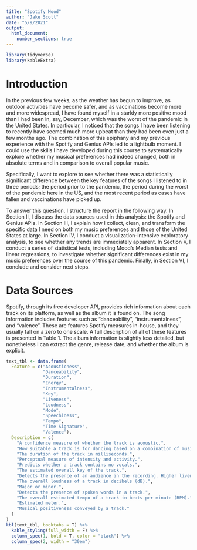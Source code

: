 ```yaml
---
title: "Spotify Mood"
author: "Jake Scott"
date: "5/9/2021"
output: 
  html_document:
    number_sections: true
---
```


```r
library(tidyverse)
library(kableExtra)
```

# Introduction

In the previous few weeks, as the weather has begun to improve, as outdoor activities have become safer, and as vaccinations become more and more widespread, I have found myself in a starkly more positive mood than I had been in, say, December, which was the worst of the pandemic in the United States. In particular, I noticed that the songs I have been listening to recently have seemed much more upbeat than they had been even just a few months ago. The combination of this epiphany and my previous experience with the Spotify and Genius APIs led to a lightbulb moment. I could use the skills I have developed during this course to systematically explore whether my musical preferences had indeed changed, both in absolute terms and in comparison to overall popular music.

Specifically, I want to explore to see whether there was a statistically significant difference between the key features of the songs I listened to in three periods; the period prior to the pandemic, the period during the worst of the pandemic here in the US, and the most recent period as cases have fallen and vaccinations have picked up. 

To answer this question, I structure the report in the following way. In Section II, I discuss the data sources used in this analysis: the Spotify and Genius APIs. In Section III, I explain how I collect, clean, and transform the specific data I need on both my music preferences and those of the United States at large. In Section IV, I conduct a visualization-intensive exploratory analysis, to see whether any trends are immediately apparent. In Section V, I conduct a series of statistical tests, including Mood's Median tests and linear regressions, to investigate whether significant differences exist in my music preferences over the course of this pandemic. Finally, in Section VI, I conclude and consider next steps.

# Data Sources

Spotify, through its free developer API, provides rich information about each track on its platform, as well as the album it is found on. The song information includes features such as "danceability", "instrumentalness", and "valence". These are features Spotify measures in-house, and they usually fall on a zero to one scale. A full description of all of these features is presented in Table 1. The album information is slightly less detailed, but nonetheless I can extract the genre, release date, and whether the album is explicit.

```r
text_tbl <- data.frame(
  Feature = c("Acousticness",
              "Danceability",
              "Duration",
              "Energy",
              "Instrumentalness",
              "Key",
              "Liveness",
              "Loudness",
              "Mode",
              "Speechiness",
              "Tempo",
              "Time Signature",
              "Valence"),
  Description = c(
    "A confidence measure of whether the track is acoustic.",
    "How suitable a track is for dancing based on a combination of musical elements including tempo, rhythm stability, beat strength, and overall regularity.",
    "The duration of the track in milliseconds.",
    "Perceptual measure of intensity and activity.",
    "Predicts whether a track contains no vocals.",
    "The estimated overall key of the track.",
    "Detects the presence of an audience in the recording. Higher liveness values represent an increased probability that the track was performed live.",
    "The overall loudness of a track in decibels (dB).",
    "Major or minor.",
    "Detects the presence of spoken words in a track.",
    "The overall estimated tempo of a track in beats per minute (BPM).",
    "Estimated meter.",
    "Musical positiveness conveyed by a track."
  )
)
kbl(text_tbl, booktabs = T) %>%
  kable_styling(full_width = F) %>%
  column_spec(1, bold = T, color = "black") %>%
  column_spec(2, width = "30em")
```

\
